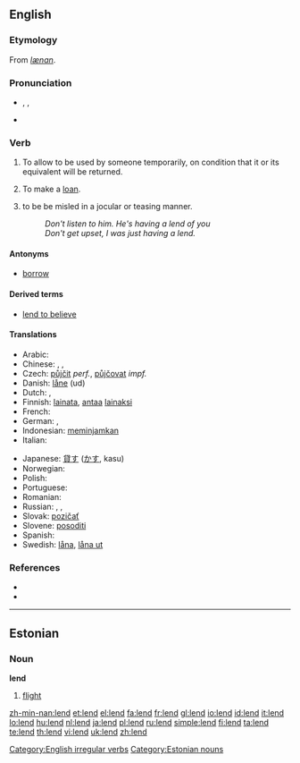 ==English==

===Etymology===
From {{etyl|ang}} ''[[lænan]]''.

===Pronunciation===
* {{enPR|lĕnd}}, {{IPA|/lɛnd/}}, {{SAMPA|/lEnd/}}
* {{audio|en-us-lend.ogg|Audio (US)}}
*: {{rhymes|ɛnd}}

===Verb===
{{en-verb|lends|lending|'''[[lent]]''', ''archaic third-person singular simple present'' '''[[lendeth]]'''}}

# {{transitive}} To allow to be used by someone temporarily, on condition that it or its equivalent will be returned.
# {{intransitive}} To make a [[loan]].
# {{context|Australian English}} to be be misled in a jocular or teasing manner.  
#: ''Don't listen to him. He's having a lend of you''
#: ''Don't get upset, I was just having a lend.''
====Antonyms====
* [[borrow]]

====Derived terms====
* [[lend to believe]]

====Translations====
{{trans-top|to allow to be used temporarily}}
* Arabic: {{t|ar|أعار|tr='a3aara|sc=Arab}}
* Chinese: {{t|zh|借出|tr=jièchū}},  {{t|zh|借|tr=jiè}}, {{zh-tsp|貸款|贷款|dàikuǎn}}
* Czech: [[půjčit]] ''perf.'', [[půjčovat]] ''impf.''
* Danish: [[låne]] (ud)
* Dutch: {{t+|nl|lenen}}, {{t+|nl|uitlenen}}
* Finnish: [[lainata]], [[antaa]] [[laina]]ksi
* French: {{t+|fr|prêter}}
* German: {{t+|de|leihen}}, {{t+|de|verleihen}}
* Indonesian: [[pinjam|meminjamkan]]
* Italian: {{t+|it|prestare}}
{{trans-mid}}
* Japanese: [[貸す]] ([[かす]], kasu)
* Norwegian: {{t-|no|låne}}
* Polish: {{t+|pl|pożyczać}}
* Portuguese: {{t+|pt|emprestar}}
* Romanian: {{t+|ro|împrumuta}}
* Russian: {{t|ru|одалживать|tr=odálživat'|sc=Cyrl}},  {{t|ru|одолжить|tr=odolžít'|sc=Cyrl}},  {{t|ru|ссужать|tr=ssužát'|sc=Cyrl}}
* Slovak: [[pozičať]]
* Slovene: [[posoditi]]
* Spanish: {{t-|es|prestar}}
* Swedish: [[låna]], [[låna ut]]
{{trans-bottom}}

===References===
* {{R:Century 1911}}
* {{R:Webster 1913}}

[[Category:English irregular verbs]]

----

==Estonian==

===Noun===
'''lend'''

# [[flight]]

[[Category:Estonian nouns]]

[[zh-min-nan:lend]]
[[et:lend]]
[[el:lend]]
[[fa:lend]]
[[fr:lend]]
[[gl:lend]]
[[io:lend]]
[[id:lend]]
[[it:lend]]
[[lo:lend]]
[[hu:lend]]
[[nl:lend]]
[[ja:lend]]
[[pl:lend]]
[[ru:lend]]
[[simple:lend]]
[[fi:lend]]
[[ta:lend]]
[[te:lend]]
[[th:lend]]
[[vi:lend]]
[[uk:lend]]
[[zh:lend]]